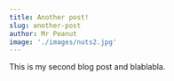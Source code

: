 ---
title: Another post!
slug: another-post
author: Mr Peanut
image: './images/nuts2.jpg'
---

This is my second blog post and blablabla.